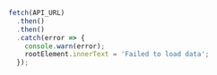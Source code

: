 ```js
fetch(API_URL)
  .then()
  .then()
  .catch(error => {
    console.warn(error);
    rootElement.innerText = 'Failed to load data';
  });
```
